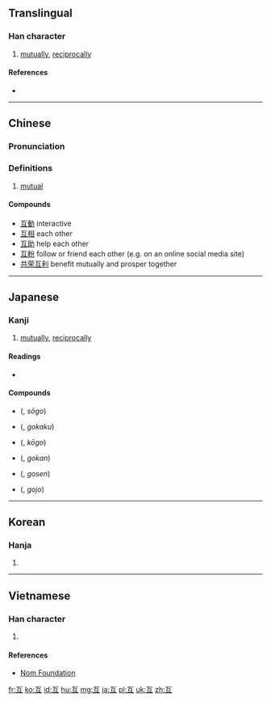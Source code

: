 {{also|亙}}
==Translingual==

===Han character===
{{Han char|rn=7|rad=二|as=02|sn=4|four=10107|canj=MVNM|ids=⿱一彑}}

# [[mutually]], [[reciprocally]]

====References====
* {{Han ref|kx=0086.090|dkj=00255|dj=0178.020|hdz=10014.010|uh=4E92|ud=20114|bh=A4AC|bd=42156}}

----

==Chinese==
{{zh-hanzi-box|[[互]]}}

===Pronunciation===
{{zh-pron
|m=hù
|c=wu6
|mc=y
|oc=y
|ma=
|cat=adv
}}

===Definitions===

# [[mutual]]

====Compounds====
{{rfc-header|Compound words|lang=cmn}}
* [[互動]] interactive
* [[互相]] each other
* [[互助]] help each other
* [[互粉]] follow or friend each other (e.g. on an online social media site)
* [[共荣互利]] benefit mutually and prosper together

----

==Japanese==

===Kanji===
{{ja-kanji|grade=c|rs=二02}}

# [[mutually]], [[reciprocally]]

====Readings====
* {{ja-readings|on=[[ご]] (go), [[こ]] (ko)|kun=[[たがい]] (tagai)}}

====Compounds====
{{der-top3|Compounds}}
* {{l|ja|相互}} ({{l|ja|そうご}}, ''sōgo'')
* {{l|ja|互角}} ({{l|ja|ごかく}}, ''gokaku'')
* {{l|ja|交互}} ({{l|ja|こうご}}, ''kōgo'')
{{der-mid3}}
* {{l|ja|互換}} ({{l|ja|ごかん}}, ''gokan'')
* {{l|ja|互選}} ({{l|ja|ごせん}}, ''gosen'')
* {{l|ja|互助}} ({{l|ja|ごじょ}}, ''gojo'')
{{der-bottom}}

----

==Korean==

===Hanja===
{{ko-hanja|hangeul=호|rv=ho|mr=ho}}

# {{defn|lang=ko|sort=二02}}

----

==Vietnamese==

===Han character===
{{vi-hantu|[[hỗ]], [[hổ]]|rs=二02}}

# {{defn|lang=vi|sort=二02}}

====References====
* [http://nomfoundation.org/common/nom_details.php?codepoint=4e92 Nom Foundation]

[[fr:互]]
[[ko:互]]
[[id:互]]
[[hu:互]]
[[mg:互]]
[[ja:互]]
[[pl:互]]
[[uk:互]]
[[zh:互]]